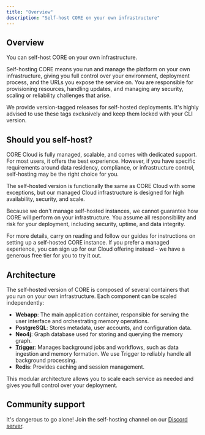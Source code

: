 ```yaml
---
title: "Overview"
description: "Self-host CORE on your own infrastructure"
---
```


## Overview

You can self-host CORE on your own infrastructure.

Self-hosting CORE means you run and manage the platform on your own infrastructure, giving you full control over your environment, deployment process, and the URLs you expose the service on.
You are responsible for provisioning resources, handling updates, and managing any security, scaling or reliability challenges that arise.

We provide version-tagged releases for self-hosted deployments. It's highly advised to use these tags exclusively and keep them locked with your CLI version.

## Should you self-host?

CORE Cloud is fully managed, scalable, and comes with dedicated support. For most users, it offers the best experience. However, if you have specific requirements around data residency, compliance, or infrastructure control, self-hosting may be the right choice for you.

The self-hosted version is functionally the same as CORE Cloud with some exceptions, but our managed Cloud infrastructure is designed for high availability, security, and scale.

Because we don't manage self-hosted instances, we cannot guarantee how CORE will perform on your infrastructure. You assume all responsibility and risk for your deployment, including security, uptime, and data integrity.

For more details, carry on reading and follow our guides for instructions on setting up a self-hosted CORE instance. If you prefer a managed experience, you can sign up for our Cloud offering instead - we have a generous free tier for you to try it out.

## Architecture

The self-hosted version of CORE is composed of several containers that you run on your own infrastructure. Each component can be scaled independently:

- **Webapp**: The main application container, responsible for serving the user interface and orchestrating memory operations.
- **PostgreSQL**: Stores metadata, user accounts, and configuration data.
- **Neo4j**: Graph database used for storing and querying the memory graph.
- **[Trigger](https://trigger.dev/)**: Manages background jobs and workflows, such as data ingestion and memory formation. We use Trigger to reliably handle all background processing.
- **Redis**: Provides caching and session management.

This modular architecture allows you to scale each service as needed and gives you full control over your deployment.

## Community support

It's dangerous to go alone! Join the self-hosting channel on our [Discord server](https://discord.gg/dVTC3BmgEq).
